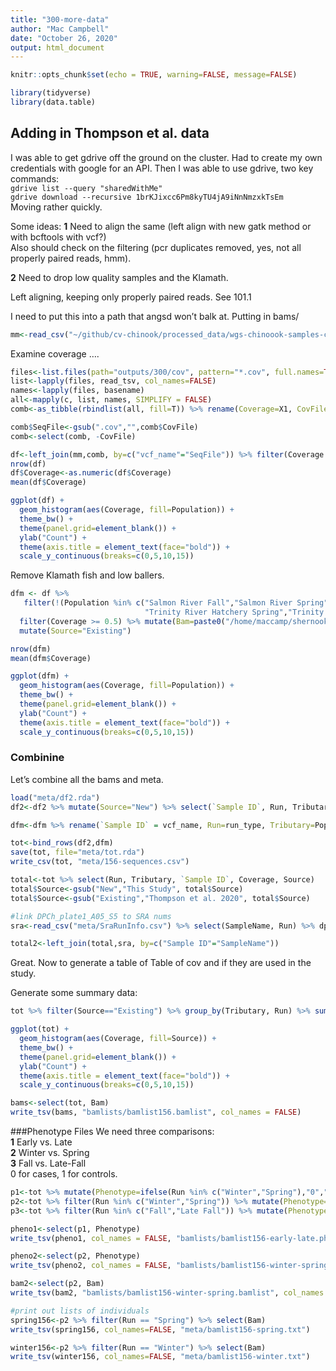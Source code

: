 ```yaml
---
title: "300-more-data"
author: "Mac Campbell"
date: "October 26, 2020"
output: html_document
---
```


```r
knitr::opts_chunk$set(echo = TRUE, warning=FALSE, message=FALSE)
```

```r
library(tidyverse)
library(data.table)
```

## Adding in Thompson et al. data
I was able to get gdrive off the ground on the cluster.  Had to create my own credentials with google for an API. Then I was able to use gdrive, two key commands:     
`gdrive list --query "sharedWithMe"`     
`gdrive download --recursive 1brKJixcc6Pm8kyTU4jA9iNnNmzxkTsEm`     
Moving rather quickly.     

Some ideas:
__1__ Need to align the same (left align with new gatk method or with bcftools with vcf?)   
      Also should check on the filtering (pcr duplicates removed, yes, not all properly paired reads, hmm).    
      
__2__ Need to drop low quality samples and the Klamath.      


Left aligning, keeping only properly paired reads. See 101.1     

I need to put this into a path that angsd won't balk at. Putting in bams/    
```r
mm<-read_csv("~/github/cv-chinook/processed_data/wgs-chinoook-samples-cleaned.csv") 
```



Examine coverage ....     
```r
files<-list.files(path="outputs/300/cov", pattern="*.cov", full.names=TRUE)
list<-lapply(files, read_tsv, col_names=FALSE) 
names<-lapply(files, basename)
all<-mapply(c, list, names, SIMPLIFY = FALSE)
comb<-as_tibble(rbindlist(all, fill=T)) %>% rename(Coverage=X1, CovFile=V1)

comb$SeqFile<-gsub(".cov","",comb$CovFile)
comb<-select(comb, -CovFile)

df<-left_join(mm,comb, by=c("vcf_name"="SeqFile")) %>% filter(Coverage !="NA")
nrow(df)
df$Coverage<-as.numeric(df$Coverage)
mean(df$Coverage)

ggplot(df) +
  geom_histogram(aes(Coverage, fill=Population)) +
  theme_bw() +
  theme(panel.grid=element_blank()) +
  ylab("Count") +
  theme(axis.title = element_text(face="bold")) +
  scale_y_continuous(breaks=c(0,5,10,15))
```

Remove Klamath fish and low ballers.    
```r
dfm <- df %>%
   filter(!(Population %in% c("Salmon River Fall","Salmon River Spring",
                              "Trinity River Hatchery Spring","Trinity River Hatchery Fall"))) %>%
  filter(Coverage >= 0.5) %>% mutate(Bam=paste0("/home/maccamp/shernook/bams/",vcf_name,".bam")) %>%
  mutate(Source="Existing")

nrow(dfm)
mean(dfm$Coverage)

ggplot(dfm) +
  geom_histogram(aes(Coverage, fill=Population)) +
  theme_bw() +
  theme(panel.grid=element_blank()) +
  ylab("Count") +
  theme(axis.title = element_text(face="bold")) +
  scale_y_continuous(breaks=c(0,5,10,15))
```


### Combinine
Let's combine all the bams and meta.
```r
load("meta/df2.rda")
df2<-df2 %>% mutate(Source="New") %>% select(`Sample ID`, Run, Tributary, Bam, Coverage, Source)

dfm<-dfm %>% rename(`Sample ID` = vcf_name, Run=run_type, Tributary=Population) %>% select(`Sample ID`, Run, Tributary, Bam, Coverage, Source)

tot<-bind_rows(df2,dfm)
save(tot, file="meta/tot.rda")
write_csv(tot, "meta/156-sequences.csv")
```

```r
total<-tot %>% select(Run, Tributary, `Sample ID`, Coverage, Source)
total$Source<-gsub("New","This Study", total$Source)
total$Source<-gsub("Existing","Thompson et al. 2020", total$Source)

#link DPCh_plate1_A05_S5 to SRA nums
sra<-read_csv("meta/SraRunInfo.csv") %>% select(SampleName, Run) %>% dplyr::rename("SRA Accession"=Run)

total2<-left_join(total,sra, by=c("Sample ID"="SampleName"))
```
Great. Now to generate a table of Table of cov and if they are used in the study.

Generate some summary data:

```r
tot %>% filter(Source=="Existing") %>% group_by(Tributary, Run) %>% summarize(Count=n()) %>% ungroup() %>% mutate(Total=sum(Count))
```


```r
ggplot(tot) +
  geom_histogram(aes(Coverage, fill=Source)) +
  theme_bw() +
  theme(panel.grid=element_blank()) +
  ylab("Count") +
  theme(axis.title = element_text(face="bold")) +
  scale_y_continuous(breaks=c(0,5,10,15))
```

```r
bams<-select(tot, Bam)
write_tsv(bams, "bamlists/bamlist156.bamlist", col_names = FALSE)
```

###Phenotype Files
We need three comparisons:    
__1__ Early vs. Late      
__2__ Winter vs. Spring      
__3__ Fall vs. Late-Fall   
0 for cases, 1 for controls.     
```r
p1<-tot %>% mutate(Phenotype=ifelse(Run %in% c("Winter","Spring"),"0","1"))
p2<-tot %>% filter(Run %in% c("Winter","Spring")) %>% mutate(Phenotype=ifelse(Run=="Winter","0","1"))
p3<-tot %>% filter(Run %in% c("Fall","Late Fall")) %>% mutate(Phenotype=ifelse(Run=="Late Fall","0","1"))

pheno1<-select(p1, Phenotype)
write_tsv(pheno1, col_names = FALSE, "bamlists/bamlist156-early-late.pheno")

pheno2<-select(p2, Phenotype)
write_tsv(pheno2, col_names = FALSE, "bamlists/bamlist156-winter-spring.pheno")

bam2<-select(p2, Bam)
write_tsv(bam2, "bamlists/bamlist156-winter-spring.bamlist", col_names = FALSE)

#print out lists of individuals
spring156<-p2 %>% filter(Run == "Spring") %>% select(Bam)
write_tsv(spring156, col_names=FALSE, "meta/bamlist156-spring.txt")

winter156<-p2 %>% filter(Run == "Winter") %>% select(Bam)
write_tsv(winter156, col_names=FALSE, "meta/bamlist156-winter.txt")

```

